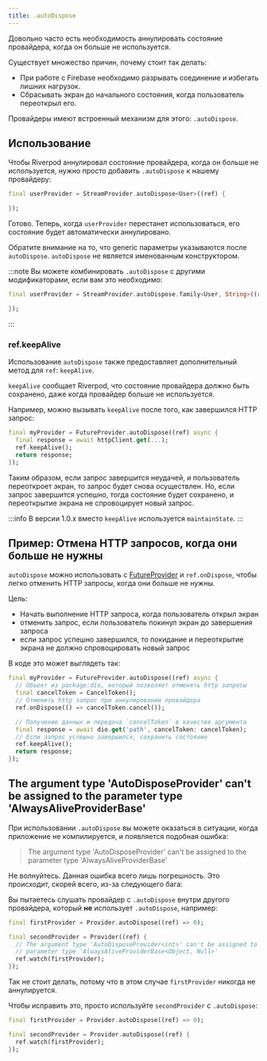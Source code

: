 ```yaml
---
title: .autoDispose
---
```



Довольно часто есть необходимость аннулировать состояние
провайдера, когда он больше не используется.

Существует множество причин, почему стоит так делать:

- При работе с Firebase необходимо разрывать соединение и избегать лишних нагрузок.
- Сбрасывать экран до начального состояния, когда пользователь переоткрыл его.

Провайдеры имеют встроенный механизм для этого: `.autoDispose`.

## Использование

Чтобы Riverpod аннулировал состояние провайдера, когда он больше не используется,
нужно просто добавить `.autoDispose` к нашему провайдеру:

```dart
final userProvider = StreamProvider.autoDispose<User>((ref) {

});
```

Готово. Теперь, когда `userProvider` перестанет использоваться, его состояние будет
автоматически аннулировано.

Обратите внимание на то, что generic параметры указываются после `autoDispose`.
`autoDispose` не является именованным конструктором.

:::note
Вы можете комбинировать `.autoDispose` с другими модификаторами, если вам это необходимо:

```dart
final userProvider = StreamProvider.autoDispose.family<User, String>((ref, id) {

});
```

:::

### ref.keepAlive

Использование `autoDispose` также предоставляет дополнительный метод для `ref`: `keepAlive`.

`keepAlive` сообщает Riverpod, что состояние провайдера
должно быть сохранено, даже когда провайдер больше не используется.

Например, можно вызывать `keepAlive` после того, как завершился HTTP запрос:

```dart
final myProvider = FutureProvider.autoDispose((ref) async {
  final response = await httpClient.get(...);
  ref.keepAlive();
  return response;
});
```

Таким образом, если запрос завершится неудачей, и пользователь переоткроет экран, то
запрос будет снова осуществлен.
Но, если запрос завершится успешно, тогда состояние будет сохранено, и переоткрытие экрана
не спровоцирует новый запрос.

:::info
В версии 1.0.x вместо `keepAlive` используется `maintainState`.
:::

## Пример: Отмена HTTP запросов, когда они больше не нужны

`autoDispose` можно использовать с [FutureProvider] и `ref.onDispose`,
чтобы легко отменить HTTP запросы, когда они больше не нужны.

Цель:

- Начать выполнение HTTP запроса, когда пользователь открыл экран
- отменить запрос, если пользователь покинул экран до завершения запроса
- если запрос успешно завершился, то покидание и переоткрытие экрана не должно
спровоцировать новый запрос

В коде это может выглядеть так:

```dart
final myProvider = FutureProvider.autoDispose((ref) async {
  // Объект из package:dio, который позволяет отменять http запросы
  final cancelToken = CancelToken();
  // Отменить http запрос при аннулировании провайдера
  ref.onDispose(() => cancelToken.cancel());

  // Получение данных и передача `cancelToken` в качестве аргумента
  final response = await dio.get('path', cancelToken: cancelToken);
  // Если запрос успешно завершился, сохранить состояние
  ref.keepAlive();
  return response;
});
```

## The argument type 'AutoDisposeProvider' can't be assigned to the parameter type 'AlwaysAliveProviderBase'

При использовании `.autoDispose` вы можете оказаться в ситуации, когда
приложение не компилируется, и появляется подобная ошибка:

> The argument type 'AutoDisposeProvider' can't be assigned to the parameter
> type 'AlwaysAliveProviderBase'

Не волнуйтесь. Данная ошибка всего лишь погрешность. Это происходит, скорей всего, 
из-за следующего бага:

Вы пытаетесь слушать провайдер с `.autoDispose` внутри другого провайдера,
который **не** использует `.autoDispose`, например:

```dart
final firstProvider = Provider.autoDispose((ref) => 0);

final secondProvider = Provider((ref) {
  // The argument type 'AutoDisposeProvider<int>' can't be assigned to the
  // parameter type 'AlwaysAliveProviderBase<Object, Null>'
  ref.watch(firstProvider);
});
```

Так не стоит делать, потому что в этом случае `firstProvider` никогда не аннулируется.

Чтобы исправить это, просто используйте `secondProvider` с `.autoDispose`:

```dart
final firstProvider = Provider.autoDispose((ref) => 0);

final secondProvider = Provider.autoDispose((ref) {
  ref.watch(firstProvider);
});
```

[futureprovider]: https://pub.dev/documentation/hooks_riverpod/latest/hooks_riverpod/FutureProvider-class.html
